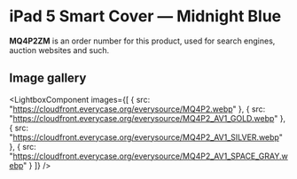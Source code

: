 
# iPad 5 Smart Cover — Midnight Blue

<Callout type='info' emoji='👉🏻'>**MQ4P2ZM** is an order number for this product, used for search engines, auction websites and such.</Callout>

## Image gallery

<LightboxComponent
    images={[
      {
        src: "https://cloudfront.everycase.org/everysource/MQ4P2.webp"
      },
      {
        src: "https://cloudfront.everycase.org/everysource/MQ4P2_AV1_GOLD.webp"
      },
      {
        src: "https://cloudfront.everycase.org/everysource/MQ4P2_AV1_SILVER.webp"
      },
      {
        src: "https://cloudfront.everycase.org/everysource/MQ4P2_AV1_SPACE_GRAY.webp"
      }
    ]}
  />
